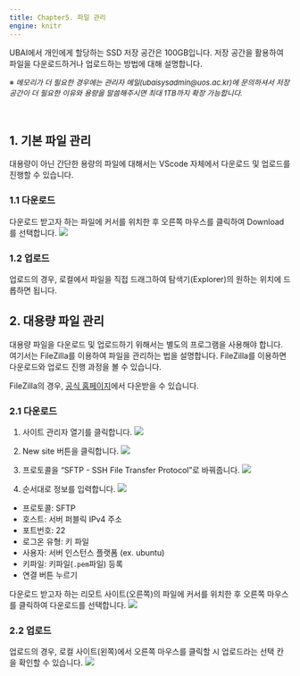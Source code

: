 ```yaml
---
title: Chapter5. 파일 관리
engine: knitr
---
```


UBAI에서 개인에게 할당하는 SSD 저장 공간은 100GB입니다. 저장 공간을 활용하여 파일을 다운로드하거나 업로드하는 방법에 대해 설명합니다.

<div style="font-size: 13px;">※ *메모리가 더 필요한 경우에는 관리자 메일(ubaisysadmin@uos.ac.kr)에 문의하셔서 저장 공간이 더 필요한 이유와 용량을 말씀해주시면 최대 1TB까지 확장 가능합니다.*</div>
<br>

## 1. 기본 파일 관리 {.unnumbered}

대용량이 아닌 간단한 용량의 파일에 대해서는 VScode 자체에서 다운로드 및 업로드를 진행할 수 있습니다.

### 1.1 다운로드

다운로드 받고자 하는 파일에 커서를 위치한 후 오른쪽 마우스를 클릭하여 Download를 선택합니다.
![](./jpg/download.jpg)

### 1.2 업로드

업로드의 경우, 로컬에서 파일을 직접 드래그하여 탐색기(Explorer)의 원하는 위치에 드롭하면 됩니다.

## 2. 대용량 파일 관리 {.unnumbered}

대용량 파일을 다운로드 및 업로드하기 위해서는 별도의 프로그램을 사용해야 합니다.
여기서는 FileZilla를 이용하여 파일을 관리하는 법을 설명합니다. FileZilla를 이용하면 다운로드와 업로드 진행 과정을 볼 수 있습니다.

FileZilla의 경우, [공식 홈페이지](https://filezilla-project.org/download.php?type=client)에서 다운받을 수 있습니다.

### 2.1 다운로드
1. 사이트 관리자 열기를 클릭합니다.
![](./jpg/file_step1.jpg)

2. New site 버튼을 클릭합니다.
![](./jpg/file_step2.jpg)

3. 프로토콜을 "SFTP - SSH File Transfer Protocol"로 바꿔줍니다.
![](./jpg/file_step3.jpg)

4. 순서대로 정보를 입력합니다.
![](./jpg/file_step4.jpg)

- 프로토콜: SFTP
- 호스트: 서버 퍼블릭 IPv4 주소
- 포트번호: 22
- 로그온 유형: 키 파일
- 사용자: 서버 인스턴스 플랫폼 (ex. ubuntu)
- 키파일: 키파일(`.pem`파일) 등록
- 연결 버튼 누르기

다운로드 받고자 하는 리모트 사이트(오른쪽)의 파일에 커서를 위치한 후 오른쪽 마우스를 클릭하여 다운로드를 선택합니다.
![](./jpg/file_download.jpg)


### 2.2 업로드

업로드의 경우, 로컬 사이트(왼쪽)에서 오른쪽 마우스를 클릭할 시 업로드라는 선택 칸을 확인할 수 있습니다.
![](./jpg/file_upload.jpg)